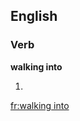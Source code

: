 ==English==

===Verb===
'''walking into'''

# {{present participle of|walk into}}
{{count page|[[Wiktionary:Page count]]}}

[[fr:walking into]]